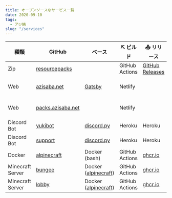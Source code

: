 ```yaml
---
title: オープンソースなサービス一覧
date: 2020-09-10
tags:
  - アジ鯖
slug: "/services"
---
```


| 種類 | GitHub | ベース | ⛏ ビルド | 📤 リリース | 🚀 デプロイ |
| - | - | - | - | - | - |
| Zip | [resourcepacks](https://github.com/azisaba/resourcepacks) | | GitHub Actions | [GitHub Releases](https://github.com/azisaba/resourcepacks/releases/latest) | |
| Web | [azisaba.net](https://github.com/azisaba/azisaba.net) | [Gatsby](https://github.com/LekoArts/gatsby-starter-minimal-blog) | Netlify | | [![Netlify Status](https://api.netlify.com/api/v1/badges/734d57cc-adf8-47af-b237-b7b5cdff9f8e/deploy-status)](https://app.netlify.com/sites/azisaba-net/deploys) |
| Web | [packs.azisaba.net](https://github.com/azisaba/packs.azisaba.net) | | Netlify | | [![Netlify Status](https://api.netlify.com/api/v1/badges/5ff21623-8e45-4b52-ab4a-0f524e079b5a/deploy-status)](https://app.netlify.com/sites/packs-azisaba-net/deploys) |
| Discord Bot | [yukibot](https://github.com/azisaba/yukibot) | [discord.py](https://github.com/Rapptz/discord.py) | Heroku | Heroku | Heroku |
| Discord Bot | [support](https://github.com/azisaba/support) | [discord.py](https://github.com/Rapptz/discord.py) | Heroku | Heroku | Heroku |
| Docker | [alpinecraft](https://github.com/azisaba/alpinecraft) | Docker (bash) | GitHub Actions | [ghcr.io](https://github.com/orgs/azisaba/packages/container/alpinecraft/latest) | |
| Minecraft Server | [bungee](https://github.com/azisaba/bungee) | Docker ([alpinecraft](https://github.com/orgs/azisaba/packages/container/alpinecraft/latest)) | GitHub Actions | [ghcr.io](https://github.com/orgs/azisaba/packages/container/bungee/latest) | アジ鯖 |
| Minecraft Server | [lobby](https://github.com/azisaba/lobby) | Docker ([alpinecraft](https://github.com/orgs/azisaba/packages/container/alpinecraft/latest)) | GitHub Actions | [ghcr.io](https://github.com/orgs/azisaba/packages/container/lobby/latest) | アジ鯖 |
